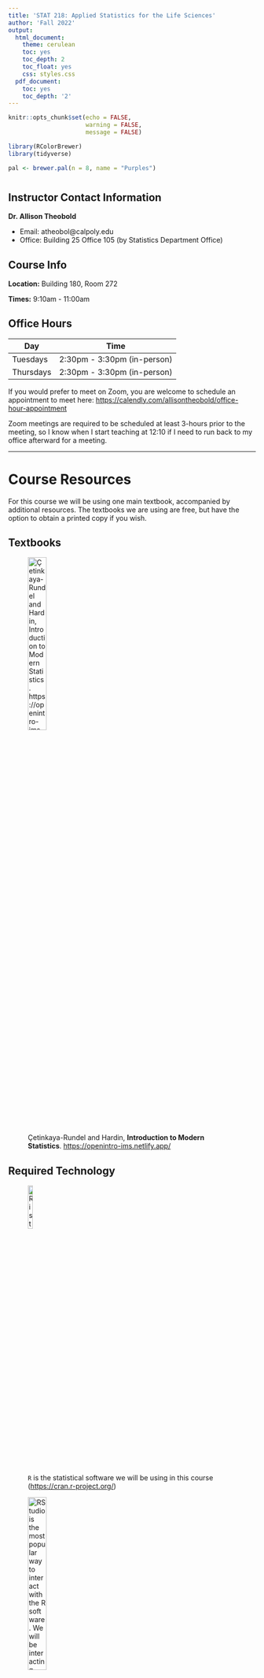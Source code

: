 ```yaml
---
title: 'STAT 218: Applied Statistics for the Life Sciences'
author: 'Fall 2022'
output:
  html_document:
    theme: cerulean
    toc: yes
    toc_depth: 2
    toc_float: yes
    css: styles.css
  pdf_document:
    toc: yes
    toc_depth: '2'
---
```


```r
knitr::opts_chunk$set(echo = FALSE,
                      warning = FALSE, 
                      message = FALSE)

library(RColorBrewer)
library(tidyverse)

pal <- brewer.pal(n = 8, name = "Purples")
```


# {.tabset .tabset-fade}

## Instructor Contact Information

**Dr. Allison Theobold**

-	Email: atheobol@calpoly.edu
-	Office: Building 25 Office 105 (by Statistics Department Office) 

## Course Info

**Location:** Building 180, Room 272

**Times:** 9:10am - 11:00am

## Office Hours

| Day       | Time               |
|-----------|:------------------:|
| Tuesdays  | 2:30pm - 3:30pm (in-person) |
| Thursdays | 2:30pm - 3:30pm (in-person) |

If you would prefer to meet on Zoom, you are welcome to schedule an appointment
to meet here: <https://calendly.com/allisontheobold/office-hour-appointment> 

Zoom meetings are required to be scheduled at least 3-hours prior to the
meeting, so I know when I start teaching at 12:10 if I need to run back to my
office afterward for a meeting. 

---

# Course Resources {.tabset .tabset-fade}

For this course we will be using one main textbook, accompanied by additional 
resources. The textbooks we are using are free, but have the option to obtain 
a printed copy if you wish. 

## Textbooks 

![Çetinkaya-Rundel and Hardin, __Introduction to Modern Statistics__. 
<https://openintro-ims.netlify.app/>](course images/ims.jpeg){width=30%}

## Required Technology 

![`R` is the statistical software we will be using in this course 
(<https://cran.r-project.org/>)](course images/R.jpeg){width=15%}

![RStudio is the most popular way to interact with the `R` software. We will be 
interacting with RStudio through RStudio Cloud (https://rstudio.cloud/). You 
will join the Stat 218 workspace, and then be able to access the course homework
and lab assignments. We will be walking through this in the first week of lab!](course images/rstudio.png){width=30%}

RStudio Cloud will be your resource for course lab assignments 

- data sets
- lab assignments
- group projects
- software resources

## Canvas

Canvas will be your resource for the course materials necessary for each week. 
There will be a published "coursework" page which you can access through RStudio
Connect. The page will walk you through what you are expected to do each week, 
including:

- textbook reading
- homework questions
- quiz questions

***Important***: Make sure you are receiving email notifications for *any*
Canvas activity. That includes: announcements, emails, comments, etc. In Canvas, click on your name, then Notifications. Check that Canvas
is using an email address that you regularly check; you have the option of
registering a mobile number. Check the boxes to get notifications for
announcements, content, discussions, and grades. 

## Writing & Learning Center 

There is free drop-in tutoring for 100- and 200-level math and stat courses
through the writing and learning center! 

The Writing and Learning Center offers virtual and in-person tutoring
appointments with four locations across campus and hours available daily Sunday
through Friday. For more information on our hours and locations, visit the
[Tutoring Hours](https://writingandlearning.calpoly.edu/hours) webpage.

---

# Welcoming Classroom

In my classroom, diversity and individual differences are respected,
appreciated, and recognized as a source of strength. Students in this class are
encouraged and expected to speak up and participate during class meetings, and
to carefully and respectfully listen to each other. During the first few weeks
of class, we’ll work together to create a set of norms that will govern our
interactions with each other, to ensure that we’re always respectful of
everyone. So that everyone feels comfortable participating, every member of
this class must show respect for every other member of this class. Any attitude
or belief that espouses the superiority of one group of people over another is
not welcome in my classroom. Such beliefs are directly destructive to the sense
of community that we strive to create, and will sabotage our ability to learn
from each other (and thus sabotage the entire structure of the course).

---

# Course description

Stat 218 is designed to engage you in the statistical investigation process
from developing a research question and data collection methods to analyzing and communicating results. This course introduces basic descriptive and inferential
statistics using both traditional (normal and $t$-distribution) and simulation
approaches including confidence intervals and hypothesis testing on means
(one-sample, two-sample, paired), proportions (one-sample, two-sample),
regression and correlation. You will be exposed to numerous examples of
real-world applications of statistics that are designed to help you develop a
conceptual understanding of statistics. 

After taking this course, you will be able to:

- Understand and appreciate how statistics affects your daily life and the
fundamental role of statistics in all disciplines.
- Evaluate statistics and statistical studies you encounter in your other
courses.
- Critically read news stories based on statistical studies as an informed
consumer of data.
- Assess the role of randomness and variability in different contexts.
- Use basic methods to conduct and analyze statistical studies using statistical
software.
- Evaluate and communicate answers to the four pillars of statistical inference:
How strong is the evidence of an effect? What is the size of the effect? How
broadly do the conclusions apply? Can we say what caused the observed
difference?

<!-- ### Cal Poly STAT 218 learning outcomes -->

<!-- 1. Use fundamental principles and techniques from statistics to determine -->
<!-- probabilities of events, interpret summary statistics and to carry out -->
<!-- statistical inferential procedures on real world data sets collected from a -->
<!-- variety of disciplines. -->


<!-- 2. Students will describe how variability arises indata collection, as well as -->
<!-- how sampling variability and sample size affect conclusions made from -->
<!-- statistical hypothesis tests and confidence intervals when these techniques are -->
<!-- used to answer research questions aboutthe world. -->


<!-- 3. Students will describe data collection plans and apply statistical  -->
<!-- inferential procedures, such as hypothesis tests and confidence intervals, to -->
<!-- answer research questions posed in other disciplines, as well as daily life.  -->

<!-- 4. Students will use appropriate statistical language to describe statistical -->
<!-- studies, as well as interpret data analysis results including summary statistics -->
<!-- and probabilities. -->

<!-- 5. Students will describe the biases present in different data collection plans, -->
<!-- as well as the type and limits on scope of conclusions in statistical -->
<!-- investigations. -->

<!-- 6. Students will write clear and logical descriptions of data collection plans, -->
<!-- as well as solutions for statistical inferential procedures in order to provide -->
<!-- quantitative justification for decision-making in a variety of disciplines. -->


### GE: Mathematics / Quantitative Reasoning

This course fulfills the B4: Mathematics / Quantitative Reasoning requirement of 
the General Education curriculum because learning probability and statistics
allows us to disentangle what's really happening in nature from “noise” inherent
in data collection. STAT 218 builds critical thinking skills which form the
basis of statistical inference, allowing students to evaluate claims from data. 

After completing an Area B4 course, students should be able to:

* Calculate and interpret various descriptive statistics

* Identify and describe data collection methods based on simple random sampling
or simple experimental designs

* Construct confidence intervals for a single mean, differences between means
for independent and paired samples, a single proportion, and the difference
between two proportions from independent samples, and interpret the results in
the context of the life sciences

* Formulate various decision problems in the life sciences in terms of
hypothesis tests.

* Calculate parametric hypothesis tests for the difference in two independent
sample means and two independent sample proportions, Chi-square goodness-of-fit,
Chi-square test for independence, and interpret the results in the context of
the life sciences.

* Calculate and interpret non-parametric hypothesis test for two independent
sample means.

* Describe relationships between two quantitative variables using simple linear
regression.

---
 
# Prerequisites

Entrance to STAT 218 requires at least one of the following be met:

- Grade of C- or better in MATH 115
- Grade of B or better in MATH 96
- appropriate placement on the 
[Math Placement Exam](https://math.calpoly.edu/mape)

You should have familiarity with computers and technology (e.g., Internet
browsing, word processing, opening/saving files, converting files to PDF format,
sending and receiving e-mail, etc.).
 
---
 
# Course Assessment

Your grade in STAT 218 will contain the following components:

```r
grades <- tribble(
  ~category,  ~percent,
  "Reading & Videos", 5,
  "Activities", 10,
  "Labs", 10,
  "Assignments", 15,
  "Midterm Project", 10, 
  "Midterm Exams (2)", 20,
  "Final Project", 15,
  "Final Exam", 15
) %>% 
  mutate(category = factor(category, 
                           levels = c(
                             "Reading & Videos",
                             "Activities",
                             "Labs",
                             "Assignments",
                             "Midterm Project",
                             "Midterm Exams (2)",
                             "Final Project",
                             "Final Exam")
                           )
         ) %>% 
  mutate(
    location = rep(1, 8) 
  )

grades %>% 
  ggplot(aes(x = location, y = percent)) +
  geom_col(aes(fill = category), col = 'black') + 
  guides(fill = "none") + 
  geom_text(aes(x = rep(1, 8), 
                label = c(
                  "Reading & Videos (5%)",
                  "Activities (10%)",
                  "Labs (10%)",
                  "Assignments (15%)",
                  "Midterm Project (10%)",
                  "Midterm Exams (20%)",
                  "Final Project (15%)", 
                  "Final Exam (15%)"
                  ), 
                y = c(98, 90, 80, 68, 55, 40, 24, 8)
                )
            ) + 
  labs(x = '', y = 'Cumulative percent') + 
  theme(axis.text.x = element_blank()) +
  scale_fill_manual(values = pal)
```

---
 
# Course Format & Organization
 
### Communication 

Every Sunday evening there will be an announcement on Canvas letting you know
what is due over the next week, and the material we will be covering. The module 
for each week will be released on Sunday by noon, so you can look over the 
content and see what the plan is for the week. 

We will use Canvas to manage questions and responses regarding course content. 
There are discussion forums for the different components of each week (e.g., 
Week 1 Lab Assignment). Please __do not__ send an email about homework questions
or questions about the course material. It is incredibly helpful for others in
the course to see the questions you have and the responses to those questions.
I will try to answer any questions posted to Canvas within 3-4 hours (unless 
it is posted at midnight). If you think you can answer another student’s
question, please respond! 

### Work Schedule

Generally, I will work from approximately 8am to 4pm during the week, and I will
only on Sundays. I will attempt to respond to emails in 24 hours, but emails
sent on Friday night or Saturday night may not be responded to until Monday
morning. If you don't hear back from me in 48 hours, assume I did not receive
your email and resend it!

### Weekly Layout
 
Each week in STAT 218 will, for the most part, look something like this:

```r
knitr::include_graphics('course images/two_day_during_week.jpg')

knitr::include_graphics('course images/218_weekend.jpg')

```

### Reading & Videos (5%)

You will be expected to complete the assigned textbook reading and course videos
prior to attending the in-class activity for each week. As you complete the 
reading and watch the videos, you should complete the concept check quiz
questions. You can retake the video quizzes as many times as you like (the most
recent grade will be recorded in Canvas) until the deadline.

* Concept check quizzes are due **Monday at 8pm Pacific Time each week**.
* The two lowest concept check quiz grades will be dropped.

### Activities (10%)

Monday's and Tuesday's classes will be dedicated to meeting with your
classmates and instructor to work through that week's group activity. Attendance
and completion of the activity counts towards this portion of your grade. 

* Printed activities will be provided for you on Tuesday, with Word and PDF 
files posted on Canvas

* Tuesday's activity will be checked for completion at the **beginning of class
on Thursday.** 

* If you have an excused absence the day the activity is due (e.g., quarantine
or ill), you may email Dr. Theobold a scanned copy of the completed activity for
credit. This must be received by **8pm on Thursday**.


### Labs (10%)

Every Thursday, you will meet with your classmates and instructor to work
through that week's Rstudio Cloud group lab.  The lab will reinforce the ideas
learned in the activity completed on Tuesday, through the use of R to
explore and analyze data.  

* Each group will turn in selected questions from the lab to Canvas. Labs are
due **Friday at 8pm Pacific Time each week**.
* Each student will also turn in the entirety of each lab for completion by 
**Sunday at 8pm**.

### Assignments (15%)

You will complete weekly assignments in **Canvas**. These should be completed
**individually** (meaning all answers should be written in your own words), but
you may use your classmates, tutors, or your instructor for assistance. 

* Weekly assignments are due **Sunday at 8pm**.

### Midterm & Final Projects (25%)

There will be two projects throughout the quarter, where you will be asked to 
apply the statistical concepts you have learned in the context of real data. 
Each of these projects will be done individually. More details will be provided
during class.

### Midterm exams (20%)

There will be two midterm exams, worth 20% of your course grade. The midterm
exams will be taken in class during your normal in-class time. Each exam has an
individual and group component.  

All eligible exam questions will be provided to you one week before the exam. 
The midterm exam will be a random selection of the questions you are provided. 
Solutions to the questions **will not** be posted. You are responsible for 
attending office hours and asking any clarifying questions you have. Because the
question bank will be provided to you, exams are closed book and
closed note. 

#### _Group portion_:

Group midterm exam 1 will be during the second half of class on **October 20**  

Group midterm exam 2 will be during the second half of class on **November 10**

* Group portions of the midterms are worth 20% of your overall midterm exam
grade.
* You will be provided with template "notecards" to assist you while completing
the exam.
* You **will** be required to use Rstudio on the group midterm exams.
* **If you miss more than 25% of class days within a unit without communicating
with your section instructor and group-mates, you must complete the group exam
individually.**

#### _Individual portion_:

Individual midterm exam 1 will be during the first half of class on 
**October 20**  

Individual midterm exam 2 will be during the first half of class on
**November 10**

* Individual portions of the midterms will be worth 80% of your overall midterm
exam grade.
* Potential individual midterm exam questions will be released one week prior to
the exam. 
* Individual midterm exams are closed book and closed notes.
* A formula sheet will be provided to use during the exam (also released with
the potential midterm exam questions).
* You will be allowed a calculator on the individual midterm exams. 
* You will **not** be required to use Rstudio on the individual midterm exams.


### Final exam (15%)

The individual final exam will be the same format as the midterm exams, with the
question bank published one week before the final. The final exam questions will
be divided as follows:

- 50% Final Exam Question Bank
- 25% Midterm 1 Question Bank
- 25% Midterm 2 Question Bank

#### _Group portion_:

Group final exam will be **Thursday, December 1 (during normal class time)**. 

* The group portion of the final exam will be worth 20% of your overall final 
exam grade.
* You will be provided with template "notecards" to assist you while completing
the exam.
* You **will** be required to use Rstudio on the group final exam.
* **If you miss more than 25% of class days in Unit 3 without communicating with your section instructor and group-mates, you must complete the group exam individually.**

#### _Individual portion_:

Individual final exam will be: **Saturday, December 3 from 10:10am to 1:00pm**.
The final will be held in Building 003 Room 0112. 

* The individual portion of the final exam will be worth 80% of your overall 
final exam grade.
* Potential final exam questions will be released one week prior to the exam.
* The individual final exam is closed book and closed notes. 
* You will be provided a one page formula sheet during the exam.
* You will be allowed a calculator on the individual final exam. 
* You will **not** be required to use Rstudio on the individual final exams.

---

# Working in Teams 

Working in teams is beneficial for *every* student, but only if each person
meaningfully engages in the discussions being had. Each of you will work in a
group of 3-4 students to discuss the course concepts and complete the course
activities and labs. 

By participating in this community, students accept to abide by the classroom 
Code of Conduct and accept the procedures by which any Code of Conduct incidents
are resolved. Any form of behavior to exclude, intimidate, or cause discomfort
is a violation of the Code of Conduct. In order to foster a positive
and professional learning environment we encourage the following kinds of
behaviors in all platforms and events:

- use welcoming and inclusive language
- everyone participates and no one dominates
- listen to understand
- share airtime
- one speaker at a time
- disagree with respect
- be respectful of different viewpoints and experiences
- all ideas are valid
- gracefully accept constructive criticism
- treat everything you hear as an opportunity to learn and grow
- seek common ground and understanding

---

# Late Work Policy 

Assignments  are expected to be submitted on time. However, every
student will be permitted to submit **one** individual assignment up to 24-hours
late without question. You do not need to contact me to use this allowance, but
if you find yourself in a position where you have used this allowance and you 
cannot complete another assignment by the due date, __you are expected to email me__. Once you email me, we can work together to find a deadline that is fair 
to both you and other students. If I do not hear from you, I will take a 5% reduction in score for every day an assignment is late, up to four days

You are also expected to participate in each week's team collaborations. I will
monitor your involvement through your course attendance. If you find that you
are unable to participate in the week's team collaborations, __please let your
team know and contact me__. Once you contact me, we can create a plan for how 
you can engage in the assignment.

If you need to miss a class due to illness, quarantine, or other extenuating
circumstances, please email Dr. Theobold and group-mates letting them know
**prior to the class meeting**.  You may participate in the lab or activity via
video conferencing if desired or you may complete the lab on your own. If
needed, I will determine an appropriate extension on the lab based on your
individual circumstances.

**Exams**: 

- Students that are in quarantine but healthy enough to take the exam should
email Dr. Theobold to arrange to take the exam at home while being proctored
via Zoom.

- If you are ill to the point of not being able to take the exam, please email
Dr. Theobold to arrange a time to take the exam remotely via Zoom when you are
feeling better within the week of the exam.

- Students who miss the exam without contacting the Dr. Theobold prior to the
exam will receive a zero on the exam.

- Work is not a legitimate reason for an exam absence.

---
 
# Policy on academic misconduct

Students in an academic setting are responsible for approaching all assignments
with rigor, integrity, and in compliance with the University Code of Student
Conduct. Students	are	expected to	be good citizens and to	engage in responsible
behaviors that reflect well	upon their university, to	be civil to	one	another
and	to others	in	the	campus community,	and	contribute positively	to student
and	university life.	

It is expected that students adhere to the following responsibilities: 

1. consult and analyze sources that are relevant to the topic of inquiry;

2. acknowledge when they draw from the ideas or the phrasing of those sources
in their own writing;

3. learn and use appropriate citation conventions within the field in which they
are studying; and

4. ask their instructor for guidance when they are uncertain of how to
acknowledge the contributions of others in their thinking and writing.

When students fail to adhere to these responsibilities, they may intentionally
or unintentionally "use someone else’s language, ideas, or other original (not
common-knowledge) material without properly acknowledging its source" [http://www.wpacouncil.org](http://www.wpacouncil.org). When the act is
intentional, the student has engaged in plagiarism.

Plagiarism is an act of academic misconduct, which carries with it consequences
including, but not limited to, receiving a course grade of “F” and a report to
the Office of the Dean of Students. Unfortunately, it is not always clear if the
misuse of sources is intentional or unintentional, which means that you may be
accused of plagiarism even if you do not intentionally plagiarize. If you have
any questions regarding use and citation of sources in your academic writing,
you are responsible for consulting with your instructor before the assignment
due date. In addition, you can work with an Writing Center tutor at any point
in your writing process, including when you are integrating or citing sources.

**In STAT 218, students involved in plagiarism on assignments (all parties involved) will receive a zero grade on that assignment. The second offense will result in a zero on that assignment, and the incident will be reported to the Office of Students Rights and Responsibilities. Academic misconduct on an exam will result in a zero on that exam and will be reported to the Dean of Students, without exception.**

---

# Policy on intellectual property

This syllabus, course lectures and presentations, and any course materials
provided throughout this term are protected by U.S. copyright laws.  Students
enrolled in the course may use them for their own research and educational
purposes.  However, reproducing, selling or otherwise distributing these
materials without written permission of the copyright owner is expressly
prohibited, including providing materials to commercial platforms such as Chegg
or CourseHero.  Doing so may constitute a violation of U.S. copyright law as
well as Cal Poly’s Code of Student Conduct.
